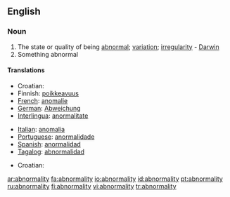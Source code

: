 ==English==
===Noun===
{{en-noun|abnormalities}}

#The state or quality of being [[abnormal]]; [[variation]]; [[irregularity]] - [[Darwin]]
#Something abnormal

====Translations====
{{trans-top|the state of being abnormal}}
*Croatian: {{t|hr|abnormalnost|f}}
*Finnish: [[poikkeavuus]]
*[[French]]: [[anomalie]]
*[[German]]: [[Abweichung]]
*[[Interlingua]]: [[anormalitate]]
{{trans-mid}}
*[[Italian]]: [[anomalia]]
*[[Portuguese]]: [[anormalidade]]
*[[Spanish]]: [[anormalidad]]
*[[Tagalog]]: [[abnormalidad]]
{{trans-bottom}}

{{trans-top|something abnormal}}
*Croatian: {{t|hr|abnormalnost|f}}
{{trans-mid}}
{{trans-bottom}}

[[ar:abnormality]]
[[fa:abnormality]]
[[io:abnormality]]
[[id:abnormality]]
[[pt:abnormality]]
[[ru:abnormality]]
[[fi:abnormality]]
[[vi:abnormality]]
[[tr:abnormality]]